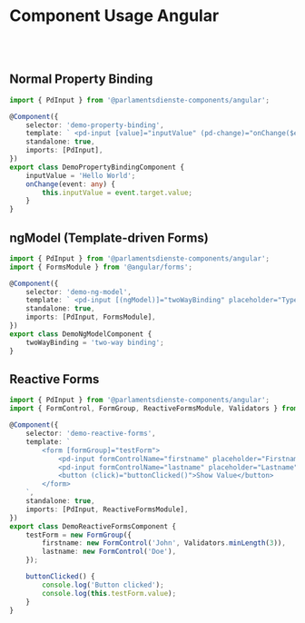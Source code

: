 
<Meta title="Docs/Angular/Angular Component Usage" />

# Component Usage Angular

<br />
<br />

## Normal Property Binding

```typescript
import { PdInput } from '@parlamentsdienste-components/angular';

@Component({
    selector: 'demo-property-binding',
    template: ` <pd-input [value]="inputValue" (pd-change)="onChange($event)" placeholder="Type something..." /> `,
    standalone: true,
    imports: [PdInput],
})
export class DemoPropertyBindingComponent {
    inputValue = 'Hello World';
    onChange(event: any) {
        this.inputValue = event.target.value;
    }
}
```

## ngModel (Template-driven Forms)

```typescript
import { PdInput } from '@parlamentsdienste-components/angular';
import { FormsModule } from '@angular/forms';

@Component({
    selector: 'demo-ng-model',
    template: ` <pd-input [(ngModel)]="twoWayBinding" placeholder="Type something..." /> `,
    standalone: true,
    imports: [PdInput, FormsModule],
})
export class DemoNgModelComponent {
    twoWayBinding = 'two-way binding';
}
```

## Reactive Forms

```typescript
import { PdInput } from '@parlamentsdienste-components/angular';
import { FormControl, FormGroup, ReactiveFormsModule, Validators } from '@angular/forms';

@Component({
    selector: 'demo-reactive-forms',
    template: `
        <form [formGroup]="testForm">
            <pd-input formControlName="firstname" placeholder="Firstname (min 3 chars)" />
            <pd-input formControlName="lastname" placeholder="Lastname" />
            <button (click)="buttonClicked()">Show Value</button>
        </form>
    `,
    standalone: true,
    imports: [PdInput, ReactiveFormsModule],
})
export class DemoReactiveFormsComponent {
    testForm = new FormGroup({
        firstname: new FormControl('John', Validators.minLength(3)),
        lastname: new FormControl('Doe'),
    });

    buttonClicked() {
        console.log('Button clicked');
        console.log(this.testForm.value);
    }
}
```
